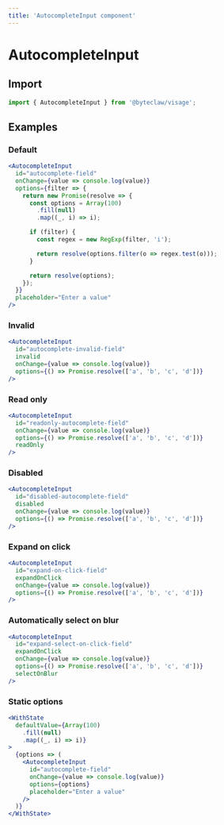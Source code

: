 ```yaml
---
title: 'AutocompleteInput component'
---
```


# AutocompleteInput

## Import

```js transpile=false
import { AutocompleteInput } from '@byteclaw/visage';
```

## Examples

### Default

```jsx live=true
<AutocompleteInput
  id="autocomplete-field"
  onChange={value => console.log(value)}
  options={filter => {
    return new Promise(resolve => {
      const options = Array(100)
        .fill(null)
        .map((_, i) => i);

      if (filter) {
        const regex = new RegExp(filter, 'i');

        return resolve(options.filter(o => regex.test(o)));
      }

      return resolve(options);
    });
  }}
  placeholder="Enter a value"
/>
```

### Invalid

```jsx live=true
<AutocompleteInput
  id="autocomplete-invalid-field"
  invalid
  onChange={value => console.log(value)}
  options={() => Promise.resolve(['a', 'b', 'c', 'd'])}
/>
```

### Read only

```jsx live=true
<AutocompleteInput
  id="readonly-autocomplete-field"
  onChange={value => console.log(value)}
  options={() => Promise.resolve(['a', 'b', 'c', 'd'])}
  readOnly
/>
```

### Disabled

```jsx live=true
<AutocompleteInput
  id="disabled-autocomplete-field"
  disabled
  onChange={value => console.log(value)}
  options={() => Promise.resolve(['a', 'b', 'c', 'd'])}
/>
```

### Expand on click

```jsx live=true
<AutocompleteInput
  id="expand-on-click-field"
  expandOnClick
  onChange={value => console.log(value)}
  options={() => Promise.resolve(['a', 'b', 'c', 'd'])}
/>
```

### Automatically select on blur

```jsx live=true
<AutocompleteInput
  id="expand-select-on-click-field"
  expandOnClick
  onChange={value => console.log(value)}
  options={() => Promise.resolve(['a', 'b', 'c', 'd'])}
  selectOnBlur
/>
```

### Static options

```jsx live=true
<WithState
  defaultValue={Array(100)
    .fill(null)
    .map((_, i) => i)}
>
  {options => (
    <AutocompleteInput
      id="autocomplete-field"
      onChange={value => console.log(value)}
      options={options}
      placeholder="Enter a value"
    />
  )}
</WithState>
```
